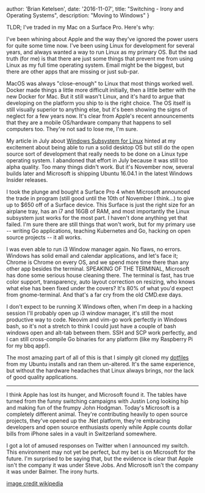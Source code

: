   author: 'Brian Ketelsen',
  date: '2016-11-07',
  title: "Switching - Irony and Operating Systems",
  description:
    "Moving to Windows"
}


TLDR; I've traded in my Mac on a Surface Pro. Here's why:

I've been whining about Apple and the way they've ignored the power users for quite some time now. I've been using Linux for development for several years, and always wanted a way to run Linux as my primary OS. But the sad truth (for me) is that there are just some things that prevent me from using Linux as my full time operating system. Email might be the biggest, but there are other apps that are missing or just sub-par.

MacOS was always "close-enough" to Linux that most things worked well. Docker made things a little more difficult initially, then a little better with the new Docker for Mac. But it still wasn't Linux, and it's hard to argue that developing on the platform you ship to is the right choice. The OS itself is still visually superior to anything else, but it's been showing the signs of neglect for a few years now. It's clear from Apple's recent announcements that they are a mobile OS/hardware company that happens to sell computers too. They're not sad to lose me, I'm sure.

My article in July about [Windows Subsystem for Linux](/blog/i3-windows/) hinted at my excitement about being able to run a solid desktop OS but still do the open source sort of development that really needs to be done on a Linux type operating system. I abandoned that effort in July because it was still too alpha quality. Too many things didn't work. But it's November now, several builds later and Microsoft is shipping Ubuntu 16.04.1 in the latest Windows Insider releases.

I took the plunge and bought a Surface Pro 4 when Microsoft announced the trade in program (still good until the 10th of November I think...) to give up to $650 off of a Surface device. This Surface is just the right size for an airplane tray, has an i7 and 16GB of RAM, and most importantly the Linux subsystem just works for the most part. I haven't done anything yet that failed. I'm sure there are still things that won't work, but for my primary use -- writing Go applications, teaching Kubernetes and Go, hacking on open source projects -- it all works.

I was even able to run i3 Window manager again. No flaws, no errors. Windows has solid email and calendar applications, and let's face it; Chrome is Chrome on every OS, and we spend more time there than any other app besides the terminal. SPEAKING OF THE TERMINAL, Microsoft has done some serious house cleaning there. The terminal is fast, has true color support, transparency, auto layout correction on resizing, who knows what else has been fixed under the covers? It's 80% of what you'd expect from gnome-terminal. And that's a far cry from the old CMD.exe days.

I don't expect to be running X Windows often, when I'm deep in a hacking session I'll probably open up i3 window manager, it's still the most productive way to code. Neovim and vim-go work perfectly in Windows bash, so it's not a stretch to think I could just have a couple of bash windows open and alt-tab between them. SSH and SCP work perfectly, and I can still cross-compile Go binaries for any platform (like my Raspberry Pi for my bbq app!).

The most amazing part of all of this is that I simply git cloned my [dotfiles](https://github.com/bketelsen/dotfiles) from my Ubuntu installs and ran them un-altered. It's the same experience, but without the hardware headaches that Linux always brings, nor the lack of good quality applications.

<hr/>
I think Apple has lost its hunger, and Microsoft found it.  The tables have turned from the funny switching campaigns with Justin Long looking hip and making fun of the frumpy John Hodgman.  Today's Microsoft is a completely different animal.  They're contributing heavily to open source projects, they've opened up the .Net platform, they're embracing developers and open source enthusiasts openly while Apple counts dollar bills from iPhone sales in a vault in Switzerland somewhere.

I got a lot of amused responses on Twitter when I announced my switch. This environment may not yet be perfect, but my bet is on Microsoft for the future. I'm surprised to be saying that, but the evidence is clear that Apple isn't the company it was under Steve Jobs. And Microsoft isn't the company it was under Balmer. The irony hurts.

[image credit wikipedia](https://en.wikipedia.org/w/index.php?curid=26608065)
